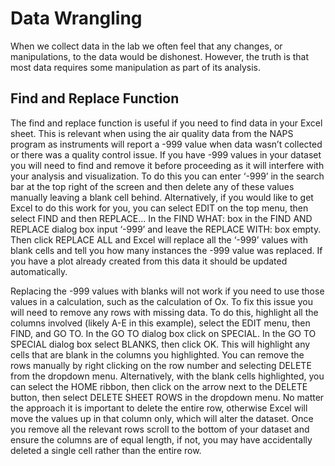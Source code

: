 # Data Wrangling

When we collect data in the lab we often feel that any changes, or manipulations, to the data would be dishonest. However, the truth is that most data requires some manipulation as part of its analysis.  

## Find and Replace Function

The find and replace function is useful if you need to find data in your Excel sheet. This is relevant when using the air quality data from the NAPS program as instruments will report a -999 value when data wasn't collected or there was a quality control issue. If you have -999 values in your dataset you will need to find and remove it before proceeding as it will interfere with your analysis and visualization. To do this you can enter ‘-999’ in the search bar at the top right of the screen and then delete any of these values manually leaving a blank cell behind. Alternatively, if you would like to get Excel to do this work for you, you can select EDIT on the top menu, then select FIND and then REPLACE… In the FIND WHAT: box in the FIND AND REPLACE dialog box input ‘-999’ and leave the REPLACE WITH: box empty. Then click REPLACE ALL and Excel will replace all the ‘-999’ values with blank cells and tell you how many instances the -999 value was replaced. If you have a plot already created from this data it should be updated automatically.

Replacing the -999 values with blanks will not work if you need to use those values in a calculation, such as the calculation of Ox. To fix this issue you will need to remove any rows with missing data. To do this, highlight all the columns involved (likely A-E in this example), select the EDIT menu, then FIND, and GO TO. In the GO TO dialog box click on SPECIAL. In the GO TO SPECIAL dialog box select BLANKS, then click OK. This will highlight any cells that are blank in the columns you highlighted. You can remove the rows manually by right clicking on the row number and selecting DELETE from the dropdown menu.  Alternatively, with the blank cells highlighted, you can select the HOME ribbon, then click on the arrow next to the DELETE button, then select DELETE SHEET ROWS in the dropdown menu. No matter the approach it is important to delete the entire row, otherwise Excel will move the values up in that column only, which will alter the dataset. Once you remove all the relevant rows scroll to the bottom of your dataset and ensure the columns are of equal length, if not, you may have accidentally deleted a single cell rather than the entire row.


